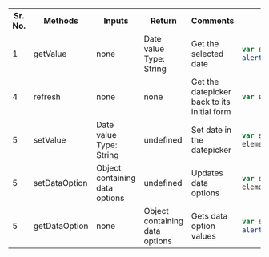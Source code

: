 

<table>
<tr>
<th>Sr. No.</th>
<th>Methods</th>
<th width="100px">Inputs</th>
<th width="100px">Return</th>
<th width="150px">Comments</th>
<th width="450px">Examples</th>
</tr>
<tr>
<td>1</td>
<td>getValue</td>
<td> none </td>
<td>
Date value<br/>Type: String

</td>
<td>Get the selected date</td>
<td>

```javascript
var element = document.getElementById("idOfElement");
alert(element.getValue());
```

</td>
</tr>
<tr>
<td>4</td>
<td>refresh</td>
<td> none </td>
<td> none </td>
<td>Get the datepicker back to its initial form</td>
<td>

```javascript
var element = document.getElementById("idOfElement");element.refresh()
```

</td>
</tr>
<tr>
<td>5</td>
<td>setValue</td>
<td>Date value<br/>Type: String</td>
<td>undefined</td>
<td>Set date in the datepicker</td>
<td>

```javascript
var element = document.getElementById("idOfElement");
element.setValue('12/02/2019')
```

</td>
</tr>
<tr>
<td>5</td>
<td>setDataOption</td>
<td>Object containing data options</td>
<td>undefined</td>
<td>Updates data options</td>
<td>

```javascript
var element = document.getElementById("idOfElement");
element.setDataOption({"lowerlimit","01/02/2015"})
```

</td>
</tr>
<tr>
<td>5</td>
<td>getDataOption</td>
<td>none</td>
<td>Object containing data options</td>
<td>Gets data option values</td>
<td>

```javascript
var element = document.getElementById("idOfElement");
alert(element.getDataOption());
```

</td>
</tr>
</table>